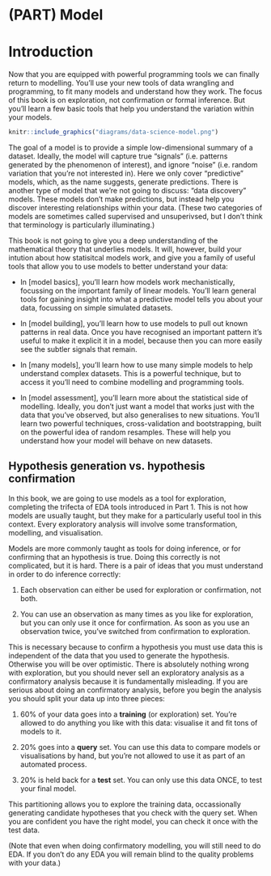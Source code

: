 # (PART) Model {-}

# Introduction {#model-intro}

Now that you are equipped with powerful programming tools we can finally return to modelling. You'll use your new tools of data wrangling and programming, to fit many models and understand how they work. The focus of this book is on exploration, not confirmation or formal inference. But you'll learn a few basic tools that help you understand the variation within your models.

```r
knitr::include_graphics("diagrams/data-science-model.png")
```

The goal of a model is to provide a simple low-dimensional summary of a dataset. Ideally, the model will capture true "signals" (i.e. patterns generated by the phenomenon of interest), and ignore "noise" (i.e. random variation that you're not interested in). Here we only cover "predictive" models, which, as the name suggests, generate predictions. There is another type of model that we're not going to discuss: "data discovery" models. These models don't make predictions, but instead help you discover interesting relationships within your data. (These two categories of models are sometimes called supervised and unsuperivsed, but I don't think that terminology is particularly illuminating.)

This book is not going to give you a deep understanding of the mathematical theory that underlies models. It will, however, build your intution about how statisitcal models work, and give you a family of useful tools that allow you to use models to better understand your data:

* In [model basics], you'll learn how models work mechanistically, focussing on
  the important family of linear models. You'll learn general tools for gaining
  insight into what a predictive model tells you about your data, focussing on
  simple simulated datasets.

* In [model building], you'll learn how to use models to pull out known
  patterns in real data. Once you have recognised an important pattern
  it's useful to make it explicit it in a model, because then you can
  more easily see the subtler signals that remain.

* In [many models], you'll learn how to use many simple models to help 
  understand complex datasets. This is a powerful technique, but to access
  it you'll need to combine modelling and programming tools.

* In [model assessment], you'll learn more about the statistical side of
  modelling. Ideally, you don't just want a model that works just  with the 
  data that you've observed, but also generalises to new situations. You'll 
  learn two powerful techniques, cross-validation and bootstrapping, built 
  on the powerful idea of random resamples. These will help you understand
  how your model will behave on new datasets.

## Hypothesis generation vs. hypothesis confirmation

In this book, we are going to use models as a tool for exploration, completing the trifecta of EDA tools introduced in Part 1. This is not how models are usually taught, but they make for a particularly useful tool in this context. Every exploratory analysis will involve some transformation, modelling, and visualisation. 

Models are more commonly taught as tools for doing inference, or for confirming that an hypothesis is true. Doing this correctly is not complicated, but it is hard. There is a pair of ideas that you must understand in order to do inference correctly:

1. Each observation can either be used for exploration or confirmation, 
   not both.

1. You can use an observation as many times as you like for exploration,
   but you can only use it once for confirmation. As soon as you use an 
   observation twice, you've switched from confirmation to exploration.
   
This is necessary because to confirm a hypothesis you must use data this is independent of the data that you used to generate the hypothesis. Otherwise you will be over optimistic. There is absolutely nothing wrong with exploration, but you should never sell an exploratory analysis as a confirmatory analysis because it is fundamentally misleading. If you are serious about doing an confirmatory analysis, before you begin the analysis you should split your data up into three pieces:

1.  60% of your data goes into a __training__ (or exploration) set. You're 
    allowed to do anything you like with this data: visualise it and fit tons 
    of models to it.
  
1.  20% goes into a __query__ set. You can use this data to compare models 
    or visualisations by hand, but you're not allowed to use it as part of
    an automated process.

1.  20% is held back for a __test__ set. You can only use this data ONCE, to 
    test your final model. 
    
This partitioning allows you to explore the training data, occassionally generating candidate hypotheses that you check with the query set. When you are confident you have the right model, you can check it once with the test data.

(Note that even when doing confirmatory modelling, you will still need to do EDA. If you don't do any EDA you will remain blind to the quality problems with your data.)

